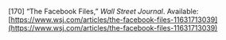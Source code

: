 \[170\]	“The Facebook Files,” *Wall Street Journal*. Available: [https://www.wsj.com/articles/the-facebook-files-11631713039](https://www.wsj.com/articles/the-facebook-files-11631713039)